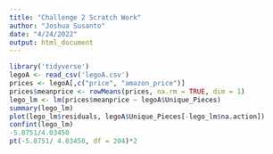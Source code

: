```yaml
---
title: "Challenge 2 Scratch Work"
author: "Joshua Susanto"
date: "4/24/2022"
output: html_document
---
```


```r
library('tidyverse')
legoA <- read_csv('legoA.csv')
prices <- legoA[,c("price", "amazon_price")]
prices$meanprice <- rowMeans(prices, na.rm = TRUE, dim = 1)
lego_lm <- lm(prices$meanprice ~ legoA$Unique_Pieces)
summary(lego_lm)
plot(lego_lm$residuals, legoA$Unique_Pieces[-lego_lm$na.action])
confint(lego_lm)
-5.8751/4.03450
pt(-5.8751/ 4.03450, df = 204)*2
```

